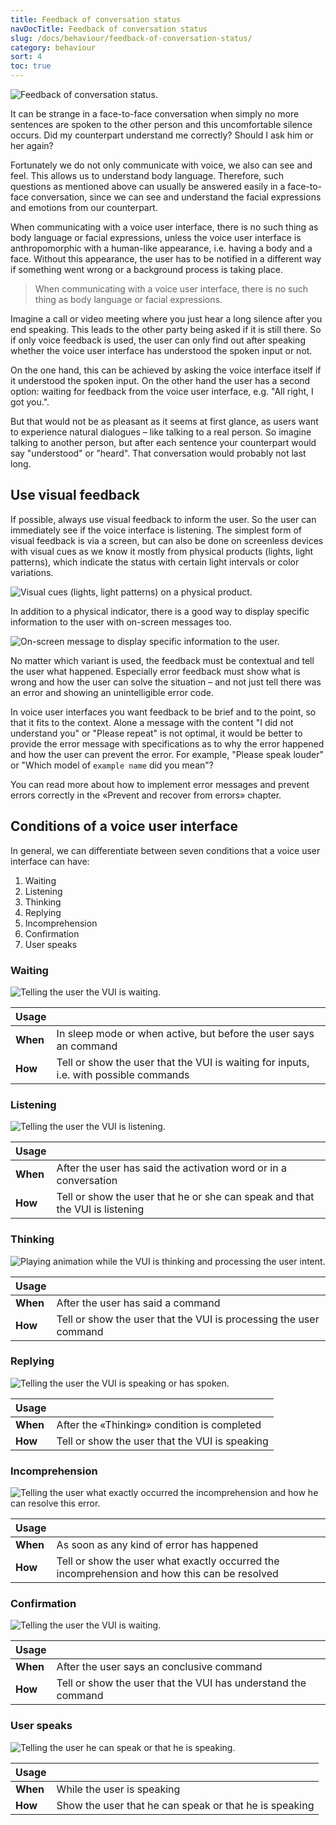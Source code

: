 ```yaml
---
title: Feedback of conversation status
navDocTitle: Feedback of conversation status
slug: /docs/behaviour/feedback-of-conversation-status/
category: behaviour
sort: 4
toc: true
---
```


![Feedback of conversation status.](/images/behaviour/feedbackOfConversationStatus.png)

It can be strange in a face-to-face conversation when simply no more sentences are spoken to the other person and this uncomfortable silence occurs. Did my counterpart understand me correctly? Should I ask him or her again?

Fortunately we do not only communicate with voice, we also can see and feel. This allows us to understand body language. Therefore, such questions as mentioned above can usually be answered easily in a face-to-face conversation, since we can see and understand the facial expressions and emotions from our counterpart.

When communicating with a voice user interface, there is no such thing as body language or facial expressions, unless the voice user interface is anthropomorphic with a human-like appearance, i.e. having a body and a face. Without this appearance, the user has to be notified in a different way if something went wrong or a background process is taking place.

> When communicating with a voice user interface, there is no such thing as body language or facial expressions.

Imagine a call or video meeting where you just hear a long silence after you end speaking. This leads to the other party being asked if it is still there. So if only voice feedback is used, the user can only find out after speaking whether the voice user interface has understood the spoken input or not.

On the one hand, this can be achieved by asking the voice interface itself if it understood the spoken input. On the other hand the user has a second option: waiting for feedback from the voice user interface, e.g. "All right, I got you.".

But that would not be as pleasant as it seems at first glance, as users want to experience natural dialogues – like talking to a real person. So imagine talking to another person, but after each sentence your counterpart would say "understood" or "heard". That conversation would probably not last long.

## Use visual feedback

If possible, always use visual feedback to inform the user. So the user can immediately see if the voice interface is listening. The simplest form of visual feedback is via a screen, but can also be done on screenless devices with visual cues as we know it mostly from physical products (lights, light patterns), which indicate the status with certain light intervals or color variations.

![Visual cues (lights, light patterns) on a physical product.](/images/behaviour/twitter-jankolario-bifCXiN5rdY-unsplash.png)

In addition to a physical indicator, there is a good way to display specific information to the user with on-screen messages too.

![On-screen message to display specific information to the user.](/images/behaviour/feedback.png)

No matter which variant is used, the feedback must be contextual and tell the user what happened. Especially error feedback must show what is wrong and how the user can solve the situation – and not just tell there was an error and showing an unintelligible error code.

In voice user interfaces you want feedback to be brief and to the point, so that it fits to the context. Alone a message with the content "I did not understand you" or "Please repeat" is not optimal, it would be better to provide the error message with specifications as to why the error happened and how the user can prevent the error. For example, "Please speak louder" or "Which model of `example name` did you mean"?

<InfoBox to="/docs/behaviour/prevent-and-recover-from-errors/" link="Read more">
  You can read more about how to implement error messages and prevent errors
  correctly in the «Prevent and recover from errors» chapter.
</InfoBox>

## Conditions of a voice user interface

In general, we can differentiate between seven conditions that a voice user interface can have:

1. Waiting
2. Listening
3. Thinking
4. Replying
5. Incomprehension
6. Confirmation
7. User speaks

### Waiting

![Telling the user the VUI is waiting.](/images/behaviour/waiting.png)

| Usage    |                                                                                       |
| -------- | ------------------------------------------------------------------------------------- |
| **When** | In sleep mode or when active, but before the user says an command                     |
| **How**  | Tell or show the user that the VUI is waiting for inputs, i.e. with possible commands |

### Listening

![Telling the user the VUI is listening.](/images/behaviour/listening.png)

| Usage    |                                                                              |
| -------- | ---------------------------------------------------------------------------- |
| **When** | After the user has said the activation word or in a conversation             |
| **How**  | Tell or show the user that he or she can speak and that the VUI is listening |

### Thinking

![Playing animation while the VUI is thinking and processing the user intent.](/images/behaviour/thinking.gif)

| Usage    |                                                                   |
| -------- | ----------------------------------------------------------------- |
| **When** | After the user has said a command                                 |
| **How**  | Tell or show the user that the VUI is processing the user command |

### Replying

![Telling the user the VUI is speaking or has spoken.](/images/behaviour/replying.gif)

| Usage    |                                                |
| -------- | ---------------------------------------------- |
| **When** | After the «Thinking» condition is completed    |
| **How**  | Tell or show the user that the VUI is speaking |

### Incomprehension

![Telling the user what exactly occurred the incomprehension and how he can resolve this error.](/images/behaviour/incomprehension.png)

| Usage    |                                                                                              |
| -------- | -------------------------------------------------------------------------------------------- |
| **When** | As soon as any kind of error has happened                                                    |
| **How**  | Tell or show the user what exactly occurred the incomprehension and how this can be resolved |

### Confirmation

![Telling the user the VUI is waiting.](/images/behaviour/confirmation.png)

| Usage    |                                                               |
| -------- | ------------------------------------------------------------- |
| **When** | After the user says an conclusive command                     |
| **How**  | Tell or show the user that the VUI has understand the command |

### User speaks

![Telling the user he can speak or that he is speaking.](/images/behaviour/userSpeaks.gif)

| Usage    |                                                        |
| -------- | ------------------------------------------------------ |
| **When** | While the user is speaking                             |
| **How**  | Show the user that he can speak or that he is speaking |
